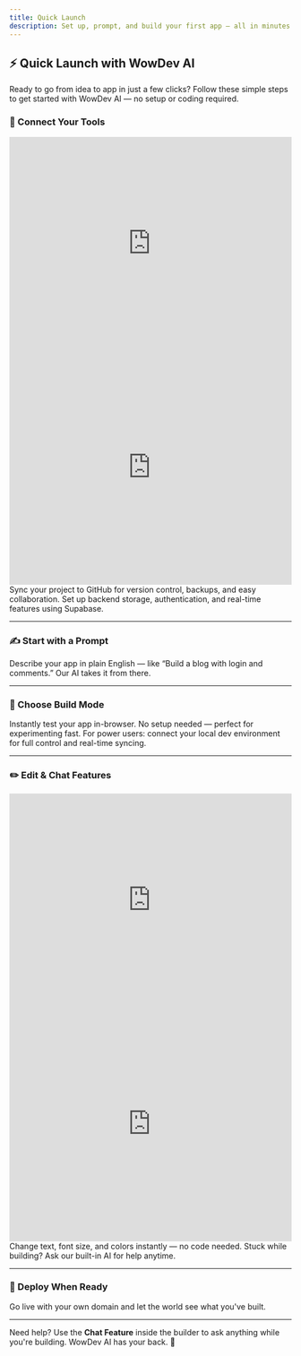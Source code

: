 ```yaml
---
title: Quick Launch
description: Set up, prompt, and build your first app — all in minutes.
---
```


## ⚡ Quick Launch with WowDev AI

Ready to go from idea to app in just a few clicks? Follow these simple steps to get started with WowDev AI — no setup or coding required.

### 🧩 Connect Your Tools

<iframe
  width="100%"
  height="400"
  src="https://firebasestorage.googleapis.com/v0/b/drodel-chat.appspot.com/o/video%2FGITHUB%20CONNECTION.mp4?alt=media&token=76188b7e-28fb-4476-8293-8fae4f4cabce"
  title="Connect GitHub - WowDev AI"
  frameborder="0"
  allowfullscreen
></iframe>

<iframe
  width="100%"
  height="400"
  src="https://firebasestorage.googleapis.com/v0/b/drodel-chat.appspot.com/o/video%2FSupabase%20connection%20.mp4?alt=media&token=4209d33f-8952-4b10-ad28-1bb467839822"
  title="Connect Supabase - WowDev AI"
  frameborder="0"
  allowfullscreen
></iframe>

<CardGroup cols={2}>
  <Card
    title="Connect GitHub"
    icon="github"
    href="#"
  >
    Sync your project to GitHub for version control, backups, and easy collaboration.
  </Card>
  <Card
    title="Link Supabase"
    icon="plug"
    href="#"
  >
    Set up backend storage, authentication, and real-time features using Supabase.
  </Card>
</CardGroup>

---

### ✍️ Start with a Prompt

<CardGroup cols={1}>
  <Card
    title="Write What You Want"
    icon="sparkles"
    href="#"
  >
    Describe your app in plain English — like “Build a blog with login and comments.” Our AI takes it from there.
  </Card>
</CardGroup>

---

### 🧪 Choose Build Mode

<CardGroup cols={2}>
  <Card
    title="Preview Mode"
    icon="eye"
    href="#"
  >
    Instantly test your app in-browser. No setup needed — perfect for experimenting fast.
  </Card>
  <Card
    title="Advanced Builder (CLI)"
    icon="terminal"
    href="#"
  >
    For power users: connect your local dev environment for full control and real-time syncing.
  </Card>
</CardGroup>

---

### ✏️ Edit & Chat Features

<iframe
  width="100%"
  height="400"
  src="https://firebasestorage.googleapis.com/v0/b/drodel-chat.appspot.com/o/video%2Fedit%20feature.mp4?alt=media&token=9755ac54-daae-4c09-9142-f56b483f72a7"
  title="Edit Feature - WowDev AI"
  frameborder="0"
  allowfullscreen
></iframe>

<iframe
  width="100%"
  height="400"
  src="https://firebasestorage.googleapis.com/v0/b/drodel-chat.appspot.com/o/video%2Fchat%20feature.mp4?alt=media&token=af95ef84-2a26-49af-8291-eeef22ee75ff"
  title="Chat Feature - WowDev AI"
  frameborder="0"
  allowfullscreen
></iframe>

<CardGroup cols={2}>
  <Card
    title="Edit Feature"
    icon="pen-to-square"
    href="#"
  >
    Change text, font size, and colors instantly — no code needed.
  </Card>
  <Card
    title="Chat with AI"
    icon="comments"
    href="#"
  >
    Stuck while building? Ask our built-in AI for help anytime.
  </Card>
</CardGroup>

---

### 🚀 Deploy When Ready

<CardGroup cols={1}>
  <Card
    title="Launch Live"
    icon="rocket"
    href="#"
  >
    Go live with your own domain and let the world see what you've built.
  </Card>
</CardGroup>

---

Need help? Use the **Chat Feature** inside the builder to ask anything while you're building. WowDev AI has your back. 💬
